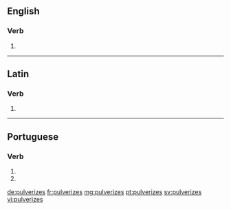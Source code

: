==English==

===Verb===
{{head|en}}

# {{en-third-person singular of|pulverize}}

----

==Latin==

===Verb===
{{la-verb-form|pulverīzēs}}

# {{conjugation of|pulverīzō||2|s|pres|act|sub|lang=la}}

----

==Portuguese==

===Verb===
{{pt-verb-form}}

# {{pt-verb form of|pulverizar|ar|subjunctive|present|singular|second}}
# {{pt-verb form of|pulverizar|ar|imperative|negative|singular|second}}

[[de:pulverizes]]
[[fr:pulverizes]]
[[mg:pulverizes]]
[[pt:pulverizes]]
[[sv:pulverizes]]
[[vi:pulverizes]]